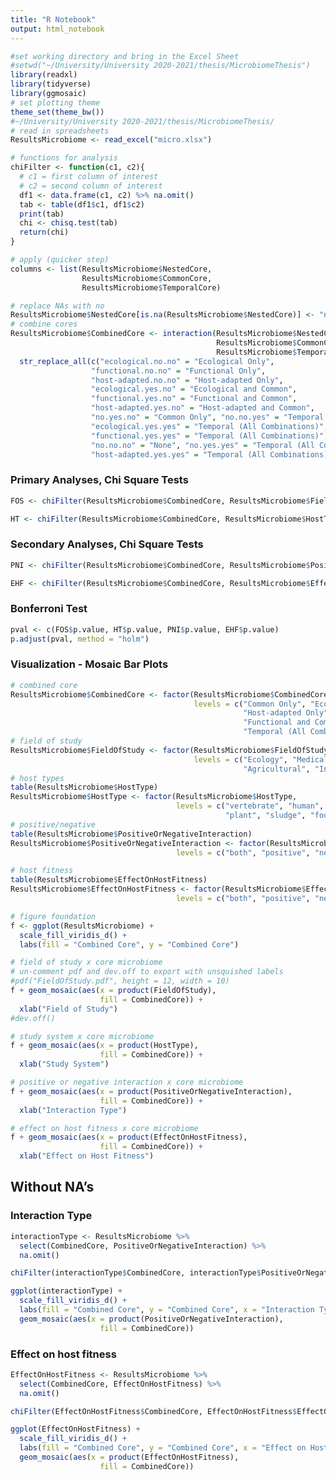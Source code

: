 ```yaml
---
title: "R Notebook"
output: html_notebook
---
```

```r
#set working directory and bring in the Excel Sheet
#setwd("~/University/University 2020-2021/thesis/MicrobiomeThesis")
library(readxl)
library(tidyverse)
library(ggmosaic)
# set plotting theme
theme_set(theme_bw())
#~/University/University 2020-2021/thesis/MicrobiomeThesis/
# read in spreadsheets
ResultsMicrobiome <- read_excel("micro.xlsx")
```

```r
# functions for analysis
chiFilter <- function(c1, c2){
  # c1 = first column of interest
  # c2 = second column of interest
  df1 <- data.frame(c1, c2) %>% na.omit()
  tab <- table(df1$c1, df1$c2)
  print(tab)
  chi <- chisq.test(tab)
  return(chi)
}
```

```r
# apply (quicker step)
columns <- list(ResultsMicrobiome$NestedCore,
                ResultsMicrobiome$CommonCore,
                ResultsMicrobiome$TemporalCore)
```

```r
# replace NAs with no
ResultsMicrobiome$NestedCore[is.na(ResultsMicrobiome$NestedCore)] <- "no"
# combine cores
ResultsMicrobiome$CombinedCore <- interaction(ResultsMicrobiome$NestedCore,
                                              ResultsMicrobiome$CommonCore,
                                              ResultsMicrobiome$TemporalCore) %>%
  str_replace_all(c("ecological.no.no" = "Ecological Only",
                  "functional.no.no" = "Functional Only",
                  "host-adapted.no.no" = "Host-adapted Only",
                  "ecological.yes.no" = "Ecological and Common",
                  "functional.yes.no" = "Functional and Common",
                  "host-adapted.yes.no" = "Host-adapted and Common",
                  "no.yes.no" = "Common Only", "no.no.yes" = "Temporal (All Combinations)",
                  "ecological.yes.yes" = "Temporal (All Combinations)",
                  "functional.yes.yes" = "Temporal (All Combinations)",
                  "no.no.no" = "None", "no.yes.yes" = "Temporal (All Combinations)",
                  "host-adapted.yes.yes" = "Temporal (All Combinations)"))
```


### Primary Analyses, Chi Square Tests

```r
FOS <- chiFilter(ResultsMicrobiome$CombinedCore, ResultsMicrobiome$FieldOfStudy)
```
```r
HT <- chiFilter(ResultsMicrobiome$CombinedCore, ResultsMicrobiome$HostType)
```

### Secondary Analyses, Chi Square Tests

```r
PNI <- chiFilter(ResultsMicrobiome$CombinedCore, ResultsMicrobiome$PositiveOrNegativeInteraction)
```
```r
EHF <- chiFilter(ResultsMicrobiome$CombinedCore, ResultsMicrobiome$EffectOnHostFitness)
```

### Bonferroni Test

```r
pval <- c(FOS$p.value, HT$p.value, PNI$p.value, EHF$p.value)
p.adjust(pval, method = "holm")
```

### Visualization - Mosaic Bar Plots

```r
# combined core
ResultsMicrobiome$CombinedCore <- factor(ResultsMicrobiome$CombinedCore,
                                         levels = c("Common Only", "Ecological Only", "Functional Only",
                                                    "Host-adapted Only", "Ecological and Common",
                                                    "Functional and Common", "Host-adapted and Common",
                                                    "Temporal (All Combinations)", "None"))
# field of study
ResultsMicrobiome$FieldOfStudy <- factor(ResultsMicrobiome$FieldOfStudy, 
                                         levels = c("Ecology", "Medical",
                                                    "Agricultural", "Industrial"))
# host types
table(ResultsMicrobiome$HostType)
ResultsMicrobiome$HostType <- factor(ResultsMicrobiome$HostType,
                                     levels = c("vertebrate", "human", "invertebrate", "soil",
                                                "plant", "sludge", "food products", "fish", "water"))
# positive/negative
table(ResultsMicrobiome$PositiveOrNegativeInteraction)
ResultsMicrobiome$PositiveOrNegativeInteraction <- factor(ResultsMicrobiome$PositiveOrNegativeInteraction,
                                     levels = c("both", "positive", "negative"))

# host fitness
table(ResultsMicrobiome$EffectOnHostFitness)
ResultsMicrobiome$EffectOnHostFitness <- factor(ResultsMicrobiome$EffectOnHostFitness,
                                     levels = c("both", "positive", "negative"))
```

```r
# figure foundation
f <- ggplot(ResultsMicrobiome) +
  scale_fill_viridis_d() +
  labs(fill = "Combined Core", y = "Combined Core")
```

```r
# field of study x core microbiome
# un-comment pdf and dev.off to export with unsquished labels
#pdf("FieldOfStudy.pdf", height = 12, width = 10)
f + geom_mosaic(aes(x = product(FieldOfStudy),
                    fill = CombinedCore)) +
  xlab("Field of Study")
#dev.off()
```


```r
# study system x core microbiome
f + geom_mosaic(aes(x = product(HostType),
                    fill = CombinedCore)) +
  xlab("Study System")
```

```r
# positive or negative interaction x core microbiome
f + geom_mosaic(aes(x = product(PositiveOrNegativeInteraction),
                    fill = CombinedCore)) +
  xlab("Interaction Type")
```

```r
# effect on host fitness x core microbiome
f + geom_mosaic(aes(x = product(EffectOnHostFitness),
                    fill = CombinedCore)) +
  xlab("Effect on Host Fitness")
```

## Without NA's
### Interaction Type
```r
interactionType <- ResultsMicrobiome %>%
  select(CombinedCore, PositiveOrNegativeInteraction) %>%
  na.omit()
```

```r
chiFilter(interactionType$CombinedCore, interactionType$PositiveOrNegativeInteraction)
```

```r
ggplot(interactionType) +
  scale_fill_viridis_d() +
  labs(fill = "Combined Core", y = "Combined Core", x = "Interaction Type") +
  geom_mosaic(aes(x = product(PositiveOrNegativeInteraction),
                    fill = CombinedCore))
```

### Effect on host fitness

```r
EffectOnHostFitness <- ResultsMicrobiome %>%
  select(CombinedCore, EffectOnHostFitness) %>%
  na.omit()
```

```r
chiFilter(EffectOnHostFitness$CombinedCore, EffectOnHostFitness$EffectOnHostFitness)
```

```r
ggplot(EffectOnHostFitness) +
  scale_fill_viridis_d() +
  labs(fill = "Combined Core", y = "Combined Core", x = "Effect on Host Fitness") +
  geom_mosaic(aes(x = product(EffectOnHostFitness),
                    fill = CombinedCore))
```